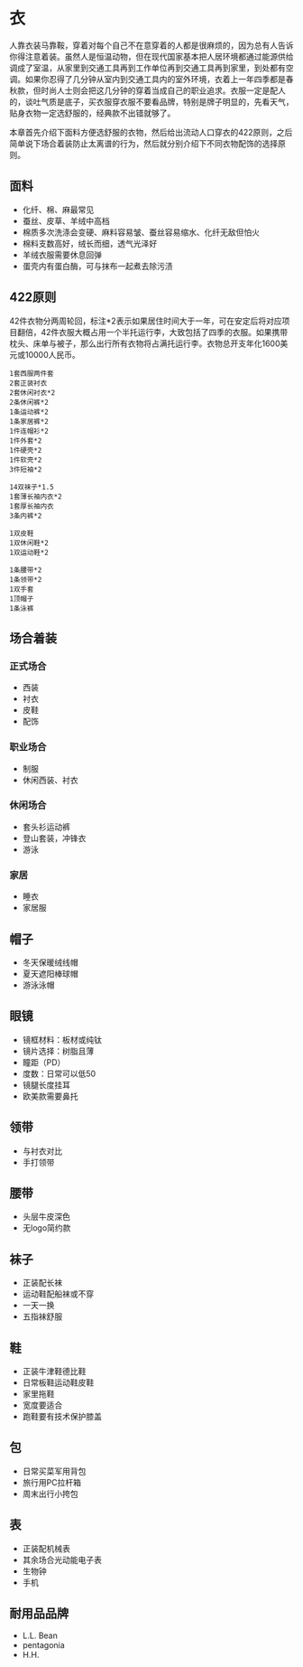 # 衣{#cloth}

人靠衣装马靠鞍，穿着对每个自己不在意穿着的人都是很麻烦的，因为总有人告诉你得注意着装。虽然人是恒温动物，但在现代国家基本把人居环境都通过能源供给调成了室温，从家里到交通工具再到工作单位再到交通工具再到家里，到处都有空调。如果你忍得了几分钟从室内到交通工具内的室外环境，衣着上一年四季都是春秋款，但时尚人士则会把这几分钟的穿着当成自己的职业追求。衣服一定是配人的，谈吐气质是底子，买衣服穿衣服不要看品牌，特别是牌子明显的，先看天气，贴身衣物一定选舒服的，经典款不出错就够了。

本章首先介绍下面料方便选舒服的衣物，然后给出流动人口穿衣的422原则，之后简单说下场合着装防止太离谱的行为，然后就分别介绍下不同衣物配饰的选择原则。

## 面料

- 化纤、棉、麻最常见
- 蚕丝、皮草、羊绒中高档
- 棉质多次洗涤会变硬、麻料容易皱、蚕丝容易缩水、化纤无敌但怕火
- 棉料支数高好，绒长而细，透气光泽好
- 羊绒衣服需要休息回弹
- 蛋壳内有蛋白酶，可与抹布一起煮去除污渍

## 422原则

42件衣物分两周轮回，标注*2表示如果居住时间大于一年，可在安定后将对应项目翻倍，42件衣服大概占用一个半托运行李，大致包括了四季的衣服。如果携带枕头、床单与被子，那么出行所有衣物将占满托运行李。衣物总开支年化1600美元或10000人民币。

    1套西服两件套
    2套正装衬衣
    2套休闲衬衣*2
    2条休闲裤*2
    1条运动裤*2
    1条家居裤*2
    1件连帽衫*2
    1件外套*2
    1件硬壳*2
    1件软壳*2
    3件短袖*2
    
    14双袜子*1.5
    1套薄长袖内衣*2
    1套厚长袖内衣
    3条内裤*2
    
    1双皮鞋
    1双休闲鞋*2
    1双运动鞋*2
    
    1条腰带*2
    1条领带*2
    1双手套
    1顶帽子
    1条泳裤
    
## 场合着装

### 正式场合

- 西装
- 衬衣
- 皮鞋
- 配饰

### 职业场合

- 制服
- 休闲西装、衬衣

### 休闲场合

- 套头衫运动裤
- 登山套装，冲锋衣
- 游泳

### 家居

- 睡衣
- 家居服

## 帽子

- 冬天保暖绒线帽
- 夏天遮阳棒球帽
- 游泳泳帽

## 眼镜

- 镜框材料：板材或纯钛
- 镜片选择：树脂且薄
- 瞳距（PD）
- 度数：日常可以低50
- 镜腿长度挂耳
- 欧美款需要鼻托

## 领带

- 与衬衣对比
- 手打领带

## 腰带

- 头层牛皮深色
- 无logo简约款

## 袜子

- 正装配长袜
- 运动鞋配船袜或不穿
- 一天一换
- 五指袜舒服

## 鞋

- 正装牛津鞋德比鞋
- 日常板鞋运动鞋皮鞋
- 家里拖鞋
- 宽度要适合
- 跑鞋要有技术保护膝盖

## 包

- 日常买菜军用背包
- 旅行用PC拉杆箱
- 周末出行小挎包

## 表

- 正装配机械表
- 其余场合光动能电子表
- 生物钟
- 手机

## 耐用品品牌

- L.L. Bean
- pentagonia
- H.H.

